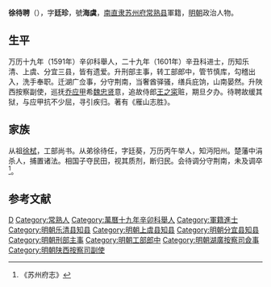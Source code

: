 {{Otheruses|other=名为徐廷珍的其他人物|徐廷珍}}

'''徐待聘'''（{{bd|1555年||1626年|catIdx=}}），字'''廷珍'''，號'''海虞'''，[[南直隶|南直隶]][[苏州府|苏州府]][[常熟县|常熟县]]軍籍，[[明朝|明朝]]政治人物。

== 生平 ==
万历十九年（1591年）辛卯科舉人，二十九年（1601年）辛丑科进士，历知乐清、上虞、分宜三县，皆有遗爱。升刑部主事，转工部郎中，管节慎库，勾稽出入，洗手奉职。迁湖广佥事，分守荆南，当奢酋驿骚，缮兵庇饷，山南晏然。升陜西按察副使，巡抚[[乔应甲|乔应甲]]希[[魏忠贤|魏忠贤]]意，追故侍郎[[王之寀|王之寀]]赃，期旦夕办。待聘故缓其狱，与应甲抗不少屈，寻引疾归。著有《雁山志胜》。

== 家族 ==
从祖[[徐栻|徐栻]]，工部尚书。从弟徐待任，字廷葵，万历丙午举人，知沔阳州。楚藩中涓杀人，捕置诸法。相国子夺民田，视其质剂，断归民。会待调分守荆南，未及调卒<ref>《苏州府志》</ref>。

==参考文献==
{{reflist}}

{{萬曆二十九年辛丑科殿試金榜}}

{{Authority control}}

{{DEFAULTSORT:}}
[[Category:徐姓|D]]
[[Category:常熟人|Category:常熟人]]
[[Category:萬曆十九年辛卯科舉人|Category:萬曆十九年辛卯科舉人]]
[[Category:軍籍進士|Category:軍籍進士]]
[[Category:明朝乐清县知县|Category:明朝乐清县知县]]
[[Category:明朝上虞县知县|Category:明朝上虞县知县]]
[[Category:明朝分宜县知县|Category:明朝分宜县知县]]
[[Category:明朝刑部主事|Category:明朝刑部主事]]
[[Category:明朝工部郎中|Category:明朝工部郎中]]
[[Category:明朝湖廣按察司僉事|Category:明朝湖廣按察司僉事]]
[[Category:明朝陕西按察司副使|Category:明朝陕西按察司副使]]